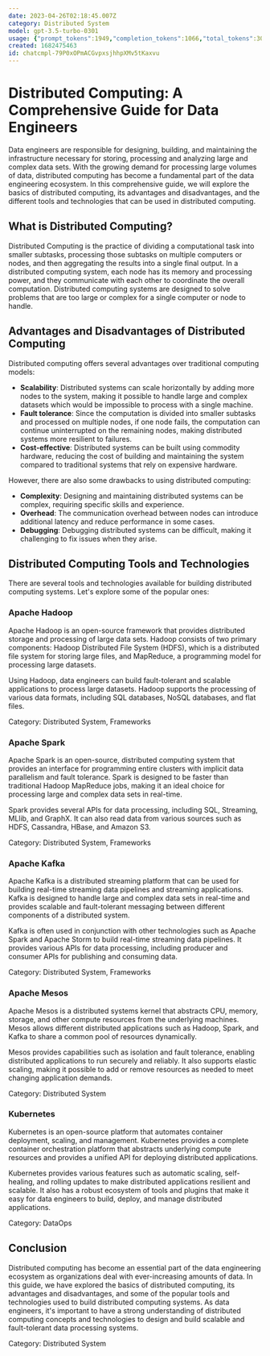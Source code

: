 ```yaml
---
date: 2023-04-26T02:18:45.007Z
category: Distributed System
model: gpt-3.5-turbo-0301
usage: {"prompt_tokens":1949,"completion_tokens":1066,"total_tokens":3015}
created: 1682475463
id: chatcmpl-79P0xOPmACGvpxsjhhpXMv5tKaxvu
---
```


# Distributed Computing: A Comprehensive Guide for Data Engineers

Data engineers are responsible for designing, building, and maintaining the infrastructure necessary for storing, processing and analyzing large and complex data sets. With the growing demand for processing large volumes of data, distributed computing has become a fundamental part of the data engineering ecosystem. In this comprehensive guide, we will explore the basics of distributed computing, its advantages and disadvantages, and the different tools and technologies that can be used in distributed computing.

## What is Distributed Computing?

Distributed Computing is the practice of dividing a computational task into smaller subtasks, processing those subtasks on multiple computers or nodes, and then aggregating the results into a single final output. In a distributed computing system, each node has its memory and processing power, and they communicate with each other to coordinate the overall computation. Distributed computing systems are designed to solve problems that are too large or complex for a single computer or node to handle.

## Advantages and Disadvantages of Distributed Computing

Distributed computing offers several advantages over traditional computing models:

- **Scalability**: Distributed systems can scale horizontally by adding more nodes to the system, making it possible to handle large and complex datasets which would be impossible to process with a single machine.
- **Fault tolerance**: Since the computation is divided into smaller subtasks and processed on multiple nodes, if one node fails, the computation can continue uninterrupted on the remaining nodes, making distributed systems more resilient to failures.
- **Cost-effective**: Distributed systems can be built using commodity hardware, reducing the cost of building and maintaining the system compared to traditional systems that rely on expensive hardware.

However, there are also some drawbacks to using distributed computing:

- **Complexity**: Designing and maintaining distributed systems can be complex, requiring specific skills and experience.
- **Overhead**: The communication overhead between nodes can introduce additional latency and reduce performance in some cases.
- **Debugging**: Debugging distributed systems can be difficult, making it challenging to fix issues when they arise.

## Distributed Computing Tools and Technologies

There are several tools and technologies available for building distributed computing systems. Let's explore some of the popular ones:

### Apache Hadoop

Apache Hadoop is an open-source framework that provides distributed storage and processing of large data sets. Hadoop consists of two primary components: Hadoop Distributed File System (HDFS), which is a distributed file system for storing large files, and MapReduce, a programming model for processing large datasets.

Using Hadoop, data engineers can build fault-tolerant and scalable applications to process large datasets. Hadoop supports the processing of various data formats, including SQL databases, NoSQL databases, and flat files.

Category: Distributed System, Frameworks

### Apache Spark

Apache Spark is an open-source, distributed computing system that provides an interface for programming entire clusters with implicit data parallelism and fault tolerance. Spark is designed to be faster than traditional Hadoop MapReduce jobs, making it an ideal choice for processing large and complex data sets in real-time.

Spark provides several APIs for data processing, including SQL, Streaming, MLlib, and GraphX. It can also read data from various sources such as HDFS, Cassandra, HBase, and Amazon S3. 

Category: Distributed System, Frameworks

### Apache Kafka

Apache Kafka is a distributed streaming platform that can be used for building real-time streaming data pipelines and streaming applications. Kafka is designed to handle large and complex data sets in real-time and provides scalable and fault-tolerant messaging between different components of a distributed system.

Kafka is often used in conjunction with other technologies such as Apache Spark and Apache Storm to build real-time streaming data pipelines. It provides various APIs for data processing, including producer and consumer APIs for publishing and consuming data.

Category: Distributed System, Frameworks

### Apache Mesos

Apache Mesos is a distributed systems kernel that abstracts CPU, memory, storage, and other compute resources from the underlying machines. Mesos allows different distributed applications such as Hadoop, Spark, and Kafka to share a common pool of resources dynamically.

Mesos provides capabilities such as isolation and fault tolerance, enabling distributed applications to run securely and reliably. It also supports elastic scaling, making it possible to add or remove resources as needed to meet changing application demands.

Category: Distributed System

### Kubernetes

Kubernetes is an open-source platform that automates container deployment, scaling, and management. Kubernetes provides a complete container orchestration platform that abstracts underlying compute resources and provides a unified API for deploying distributed applications.

Kubernetes provides various features such as automatic scaling, self-healing, and rolling updates to make distributed applications resilient and scalable. It also has a robust ecosystem of tools and plugins that make it easy for data engineers to build, deploy, and manage distributed applications.

Category: DataOps

## Conclusion

Distributed computing has become an essential part of the data engineering ecosystem as organizations deal with ever-increasing amounts of data. In this guide, we have explored the basics of distributed computing, its advantages and disadvantages, and some of the popular tools and technologies used to build distributed computing systems. As data engineers, it's important to have a strong understanding of distributed computing concepts and technologies to design and build scalable and fault-tolerant data processing systems.

Category: Distributed System